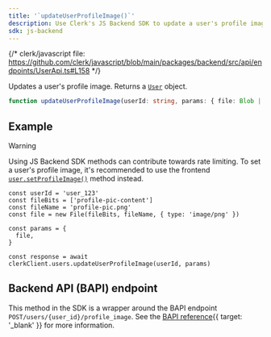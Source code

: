```yaml
---
title: '`updateUserProfileImage()`'
description: Use Clerk's JS Backend SDK to update a user's profile image.
sdk: js-backend
---
```


{/* clerk/javascript file: https://github.com/clerk/javascript/blob/main/packages/backend/src/api/endpoints/UserApi.ts#L158 */}

Updates a user's profile image. Returns a [`User`](/docs/references/backend/types/backend-user) object.

```ts
function updateUserProfileImage(userId: string, params: { file: Blob | File }): Promise<User>
```

## Example

<Include src="_partials/backend/usage" />

> [!WARNING]
> Using JS Backend SDK methods can contribute towards rate limiting. To set a user's profile image, it's recommended to use the frontend [`user.setProfileImage()`](/docs/references/javascript/user#set-profile-image) method instead.

```tsx
const userId = 'user_123'
const fileBits = ['profile-pic-content']
const fileName = 'profile-pic.png'
const file = new File(fileBits, fileName, { type: 'image/png' })

const params = {
  file,
}

const response = await clerkClient.users.updateUserProfileImage(userId, params)
```

## Backend API (BAPI) endpoint

This method in the SDK is a wrapper around the BAPI endpoint `POST/users/{user_id}/profile_image`. See the [BAPI reference](/docs/reference/backend-api/tag/users/post/users/\{user_id}/profile_image){{ target: '_blank' }} for more information.
